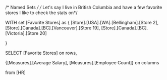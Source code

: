 /* Named Sets */
/* Let's say I live in British Columbia and have a few favorite stores I like to check the stats on*/


WITH
set [Favorite Stores] as
{
 [Store].[USA].[WA].[Bellingham].[Store 2],
 [Store].[Canada].[BC].[Vancouver].[Store 19],
 [Store].[Canada].[BC].[Victoria].[Store 20]
	  
}

SELECT
[Favorite Stores]
on rows,

{[Measures].[Average Salary], [Measures].[Employee Count]}
on columns

from [HR]